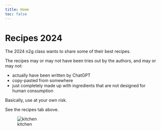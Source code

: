 ```yaml
---
title: Home
toc: false
---
```


# Recipes 2024

The 2024 n2g class wants to share some of their best recipes.

::: callout-note
The recipes may or may not have been tries out by the authors, and may or may not:

-   actually have been written by ChatGPT
-   copy-pasted from somewhere
-   just completely made up with ingredients that are not designed for human consumption

Basically, use at your own risk.
:::

See the recipes tab above.

![kitchen](images/kitchen.png)
